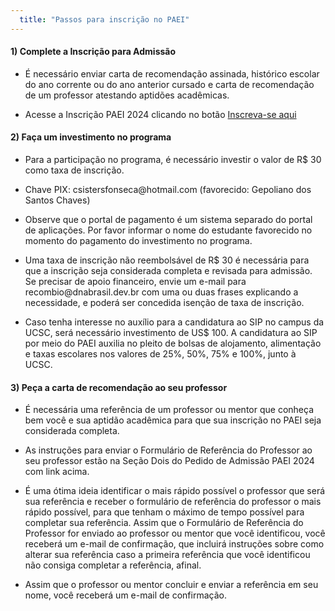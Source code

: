 ```yaml
---
  title: "Passos para inscrição no PAEI"
---
```

  
  
  
#### 1) Complete a Inscrição para Admissão

* É necessário enviar carta de recomendação assinada, histórico escolar do ano corrente ou do ano anterior cursado e carta de recomendação de um professor atestando aptidões acadêmicas.

* Acesse a Inscrição PAEI 2024 clicando no botão [Inscreva-se aqui](https://forms.gle/fqZtzptuU2NJ64gQ7)

#### 2) Faça um investimento no programa

* Para a participação no programa, é necessário investir o valor de R$ 30 como taxa de inscrição.

* Chave PIX: csistersfonseca@hotmail.com (favorecido: Gepoliano dos Santos Chaves)

* Observe que o portal de pagamento é um sistema separado do portal de aplicações.
Por favor informar o nome do estudante favorecido no momento do pagamento do investimento no programa.

* Uma taxa de inscrição não reembolsável de R$ 30 é necessária para que a inscrição seja considerada completa e revisada para admissão. Se precisar de apoio financeiro, envie um e-mail para recombio@dnabrasil.dev.br com uma ou duas frases explicando a necessidade, e poderá ser concedida isenção de taxa de inscrição.

* Caso tenha interesse no auxílio para a candidatura ao SIP no campus da UCSC, será necessário investimento de US$ 100.  A candidatura ao SIP por meio do PAEI auxilia no pleito de bolsas de alojamento, alimentação e taxas escolares nos valores de 25%, 50%, 75% e 100%, junto à UCSC.



#### 3) Peça a carta de recomendação ao seu professor

* É necessária uma referência de um professor ou mentor que conheça bem você e sua aptidão acadêmica para que sua inscrição no PAEI seja considerada completa.

* As instruções para enviar o Formulário de Referência do Professor ao seu professor estão na Seção Dois do Pedido de Admissão PAEI 2024 com link acima.

* É uma ótima ideia identificar o mais rápido possível o professor que será sua referência e receber o formulário de referência do professor o mais rápido possível, para que tenham o máximo de tempo possível para completar sua referência.
Assim que o Formulário de Referência do Professor for enviado ao professor ou mentor que você identificou, você receberá um e-mail de confirmação, que incluirá instruções sobre como alterar sua referência caso a primeira referência que você identificou não consiga completar a referência, afinal.

* Assim que o professor ou mentor concluir e enviar a referência em seu nome, você receberá um e-mail de confirmação.